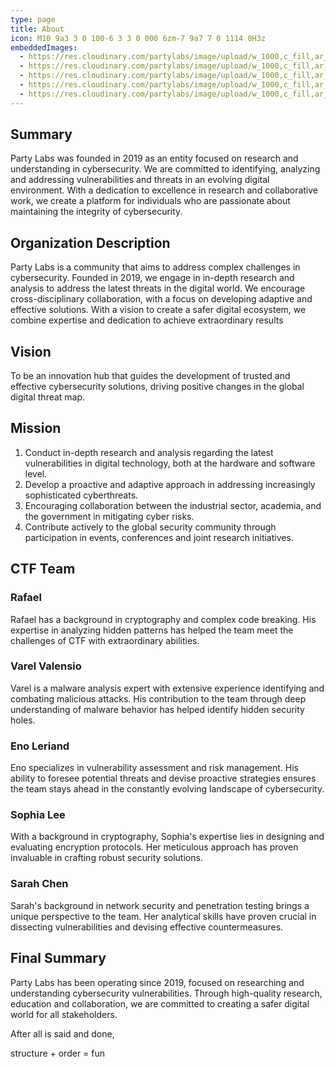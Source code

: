 ```yaml
---
type: page
title: About
icon: M10 9a3 3 0 100-6 3 3 0 000 6zm-7 9a7 7 0 1114 0H3z
embeddedImages:
  - https://res.cloudinary.com/partylabs/image/upload/w_1000,c_fill,ar_1:1,g_auto,r_max,bo_5px_solid_red,b_rgb:262c35/v1692073646/rafael.webp
  - https://res.cloudinary.com/partylabs/image/upload/w_1000,c_fill,ar_1:1,g_auto,r_max,bo_5px_solid_red,b_rgb:262c35/v1692073636/varel.jpg
  - https://res.cloudinary.com/partylabs/image/upload/w_1000,c_fill,ar_1:1,g_auto,r_max,bo_5px_solid_red,b_rgb:262c35/v1692073624/eno.webp
  - https://res.cloudinary.com/partylabs/image/upload/w_1000,c_fill,ar_1:1,g_auto,r_max,bo_5px_solid_red,b_rgb:262c35/v1692073608/shopia.jpg
  - https://res.cloudinary.com/partylabs/image/upload/w_1000,c_fill,ar_1:1,g_auto,r_max,bo_5px_solid_red,b_rgb:262c35/v1692073527/sarah.jpg
---
```


## Summary
Party Labs was founded in 2019 as an entity focused on research and understanding in cybersecurity. We are committed to identifying, analyzing and addressing vulnerabilities and threats in an evolving digital environment. With a dedication to excellence in research and collaborative work, we create a platform for individuals who are passionate about maintaining the integrity of cybersecurity.

## Organization Description
Party Labs is a community that aims to address complex challenges in cybersecurity. Founded in 2019, we engage in in-depth research and analysis to address the latest threats in the digital world. We encourage cross-disciplinary collaboration, with a focus on developing adaptive and effective solutions. With a vision to create a safer digital ecosystem, we combine expertise and dedication to achieve extraordinary results

## Vision
To be an innovation hub that guides the development of trusted and effective cybersecurity solutions, driving positive changes in the global digital threat map.

## Mission
1. Conduct in-depth research and analysis regarding the latest vulnerabilities in digital technology, both at the hardware and software level.
2. Develop a proactive and adaptive approach in addressing increasingly sophisticated cyberthreats.
3. Encouraging collaboration between the industrial sector, academia, and the government in mitigating cyber risks.
4. Contribute actively to the global security community through participation in events, conferences and joint research initiatives.

## CTF Team

### Rafael
<div style="display: flex; align-items: center;">
  <GatsbyImage image={props.embedded.image1} alt="Rafael" style={{ borderRadius: '50%', marginRight: '20px' }} />
  Rafael has a background in cryptography and complex code breaking. His expertise in analyzing hidden patterns has helped the team meet the challenges of CTF with extraordinary abilities.
</div>

### Varel Valensio
<div style="display: flex; align-items: center;">
   <GatsbyImage image={props.embedded.image2} alt="Varel Valensio" style={{ borderRadius: '50%', marginRight: '20px' }} />
  Varel is a malware analysis expert with extensive experience identifying and combating malicious attacks. His contribution to the team through deep understanding of malware behavior has helped identify hidden security holes.
</div>

### Eno Leriand
<div style="display: flex; align-items: center;">
  <GatsbyImage image={props.embedded.image3} alt="Eno Leriand" style={{ borderRadius: '50%', marginRight: '20px' }} />
  Eno specializes in vulnerability assessment and risk management. His ability to foresee potential threats and devise proactive strategies ensures the team stays ahead in the constantly evolving landscape of cybersecurity.
</div>

### Sophia Lee
<div style="display: flex; align-items: center;">
  <GatsbyImage image={props.embedded.image4} alt="Sophia Lee" style={{ borderRadius: '50%', marginRight: '20px' }} />
  With a background in cryptography, Sophia's expertise lies in designing and evaluating encryption protocols. Her meticulous approach has proven invaluable in crafting robust security solutions.
</div>

### Sarah Chen
<div style="display: flex; align-items: center;">
  <GatsbyImage image={props.embedded.image5} alt="Sarah Chen" style={{ borderRadius: '50%', marginRight: '20px' }} />
  Sarah's background in network security and penetration testing brings a unique perspective to the team. Her analytical skills have proven crucial in dissecting vulnerabilities and devising effective countermeasures.
</div>

## Final Summary
Party Labs has been operating since 2019, focused on researching and understanding cybersecurity vulnerabilities. Through high-quality research, education and collaboration, we are committed to creating a safer digital world for all stakeholders.


<span>After all is said and done, </span>

<span className="text-primary">structure</span>
<span> + </span>
<span className="text-secondary">order</span>
<span> = </span>
<span className="text-tertiary"> fun</span>
